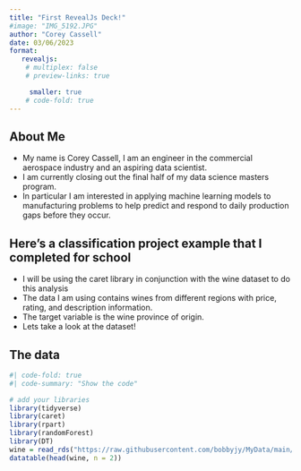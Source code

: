 ```yaml
---
title: "First RevealJs Deck!"
#image: "IMG_5192.JPG"
author: "Corey Cassell"
date: 03/06/2023
format: 
   revealjs: 
    # multiplex: false
    # preview-links: true

     smaller: true
    # code-fold: true
---
```





## About Me

- My name is Corey Cassell, I am an engineer in the commercial aerospace industry and an aspiring data scientist.
- I am currently closing out the final half of my data science masters program.
- In particular I am interested in applying machine learning models to manufacturing problems to help predict and respond to daily production gaps before they occur. 

## Here's a classification project example that I completed for school
- I will be using the caret library in conjunction with the wine dataset to do this analysis
- The data I am using contains wines from different regions with price, rating, and description information.
- The target variable is the wine province of origin. 
- Lets take a look at the dataset!

## The data
```r
#| code-fold: true
#| code-summary: "Show the code"

# add your libraries
library(tidyverse)
library(caret)
library(rpart)
library(randomForest)
library(DT)
wine = read_rds("https://raw.githubusercontent.com/bobbyjy/MyData/main/pinot.rds")
datatable(head(wine, n = 2))

```




